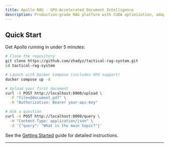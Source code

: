 ```yaml
---
title: Apollo RAG - GPU-Accelerated Document Intelligence
description: Production-grade RAG platform with CUDA optimization, adaptive retrieval, and enterprise deployment
---
```



<HeroSection />

<KeyFeatures />

<div className="mx-auto max-w-4xl">

## Quick Start

Get Apollo running in under 5 minutes:

```bash
# Clone the repository
git clone https://github.com/zhadyz/tactical-rag-system.git
cd tactical-rag-system

# Launch with Docker Compose (includes GPU support)
docker compose up -d

# Upload your first document
curl -X POST http://localhost:8000/upload \
  -F "file=@document.pdf" \
  -H "Authorization: Bearer your-api-key"

# Ask a question
curl -X POST http://localhost:8000/query \
  -H "Content-Type: application/json" \
  -d '{"query": "What is the main topic?"}'
```

See the [Getting Started](/getting-started/quick-start) guide for detailed instructions.

</div>

<ArchitectureOverview />

<WhyApollo />

<BenchmarksTable />

<CommunitySection />

---

<CTASection />

<Footer />
